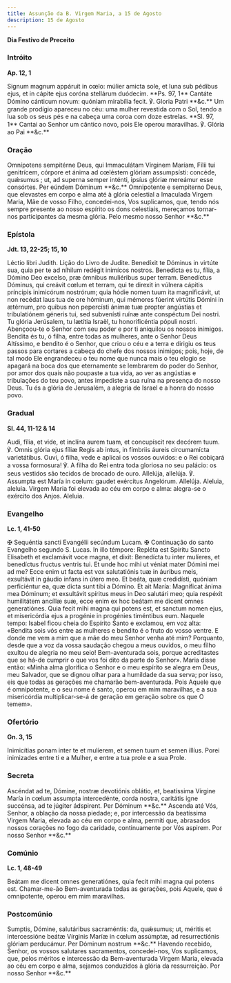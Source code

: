 ```yaml
---
title: Assunção da B. Virgem Maria, a 15 de Agosto
description: 15 de Agosto
---
```


**Dia Festivo de Preceito**

### Intróito

**Ap. 12, 1**

<div class="side-by-side not-content">
  <span class="text-justify">
    Signum magnum appáruit in cœlo: múlier amicta sole, et luna sub pédibus
    ejus, et in cápite ejus coróna stellárum duódecim. **Ps. 97, 1** Cantáte
    Dómino cánticum novum: quóniam mirabília fecit. ℣. Gloria Patri **&c.**
  </span>
  <span class="text-justify">
    Um grande prodígio apareceu no céu: uma mulher revestida com o Sol, tendo a
    lua sob os seus pés e na cabeça uma coroa com doze estrelas. **Sl. 97, 1**
    Cantai ao Senhor um cântico novo, pois Ele operou maravilhas. ℣. Glória ao
    Pai **&c.**
  </span>
</div>

### Oração

<div class="side-by-side not-content">
  <span class="text-justify">
    Omnípotens sempitérne Deus, qui Immaculátam Vírginem Maríam, Fílii tui
    genitrícem, córpore et ánima ad cœléstem glóriam assumpsísti: concéde,
    quǽsumus ; ut, ad superna semper inténti, ipsíus glóriæ mereámur esse
    consórtes. Per eúndem Dóminum **&c.**
  </span>
  <span class="text-justify">
    Omnipotente e sempiterno Deus, que elevastes em corpo e alma até à glória
    celestial a Imaculada Virgem Maria, Mãe de vosso Filho, concedei-nos, Vos
    suplicamos, que, tendo nós sempre presente ao nosso espírito os dons
    celestiais, mereçamos tornar-nos participantes da mesma glória. Pelo mesmo
    nosso Senhor **&c.**
  </span>
</div>

### Epístola

**Jdt. 13, 22-25; 15, 10**

<div class="side-by-side not-content">
  <span class="text-justify">Léctio libri Judith.</span>
  <span class="text-justify">Lição do Livro de Judite.</span>
  <span class="text-justify">
    Benedíxit te Dóminus in virtúte sua, quia per te ad níhilum redégit inimícos
    nostros. Benedícta es tu, fília, a Dómino Deo excelso, præ ómnibus
    muliéribus super terram. Benedíctus Dóminus, qui creávit cœlum et terram,
    qui te direxit in vúlnera cápitis príncipis inimicórum nostrórum; quia hódie
    nomen tuum ita magnificávit, ut non recédat laus tua de ore hóminum, qui
    mémores fúerint virtútis Dómini in ætérnum, pro quibus non pepercísti ánimæ
    tuæ propter angústias et tribulatiónem géneris tui, sed subvenísti ruínæ
    ante conspéctum Dei nostri. Tu glória Jerúsalem, tu lætítia Israël, tu
    honorificéntia pópuli nostri.
  </span>
  <span class="text-justify">
    Abençoou-te o Senhor com seu poder e por ti aniquilou os nossos inimigos.
    Bendita és tu, ó filha, entre todas as mulheres, ante o Senhor Deus
    Altíssimo, e bendito é o Senhor, que criou o céu e a terra e dirigiu os teus
    passos para cortares a cabeça do chefe dos nossos inimigos; pois, hoje, de
    tal modo Ele engrandeceu o teu nome que nunca mais o teu elogio se apagará
    na boca dos que eternamente se lembrarem do poder do Senhor, por amor dos
    quais não poupaste a tua vida, ao ver as angústias e tribulações do teu
    povo, antes impediste a sua ruína na presença do nosso Deus. Tu és a glória
    de Jerusalém, a alegria de Israel e a honra do nosso povo.
  </span>
</div>

### Gradual

**Sl. 44, 11-12 & 14**

<div class="side-by-side not-content">
  <span class="text-justify">
    Audi, fília, et vide, et inclína aurem tuam, et concupíscit rex decórem
    tuum. ℣. Omnis glória ejus fíliæ Regis ab intus, in fímbriis áureis
    circumamícta varietátibus.
  </span>
  <span class="text-justify">
    Ouvi, ó filha, vede e aplicai os vossos ouvidos: e o Rei cobiçará a vossa
    formosura! ℣. A filha do Rei entra toda gloriosa no seu palácio: os seus
    vestidos são tecidos de brocado de ouro.
  </span>
  <span class="text-justify">
    Allelúja, allelúja. ℣. Assumpta est María in cœlum: gaudet exércitus
    Angelórum. Allelúja.
  </span>
  <span class="text-justify">
    Aleluia, aleluia. Virgem Maria foi elevada ao céu em corpo e alma: alegra-se
    o exército dos Anjos. Aleluia.
  </span>
</div>

### Evangelho

**Lc. 1, 41-50**

<div class="side-by-side not-content">
  <span class="text-justify">
    <span class="text-red-500">✠</span> Sequéntia sancti Evangélii secúndum
    Lucam.
  </span>
  <span class="text-justify">
    <span class="text-red-500">✠</span> Continuação do santo Evangelho segundo
    S. Lucas.
  </span>
  <span class="text-justify">
    In illo témpore: Repléta est Spíritu Sancto Elisabeth et exclamávit voce
    magna, et dixit: Benedícta tu inter mulíeres, et benedíctus fructus ventris
    tui. Et unde hoc mihi ut véniat mater Dómini mei ad me? Ecce enim ut facta
    est vox salutatiónis tuæ in áuribus meis, exsultávit in gáudio infans in
    útero meo. Et beáta, quæ credidísti, quóniam perficiéntur ea, quæ dicta sunt
    tibi a Dómino. Et ait María: Magníficat ánima mea Dóminum; et exsultávit
    spíritus meus in Deo salutári meo; quia respéxit humilitátem ancíllæ suæ,
    ecce enim ex hoc beátam me dicent omnes generatiónes. Quia fecit mihi magna
    qui potens est, et sanctum nomen ejus, et misericórdia ejus a progénie in
    progénies timéntibus eum.
  </span>
  <span class="text-justify">
    Naquele tempo: Isabel ficou cheia do Espírito Santo e exclamou, em voz alta:
    «Bendita sois vós entre as mulheres e bendito é o fruto do vosso ventre. E
    donde me vem a mim que a mãe do meu Senhor venha até mim? Porquanto, desde
    que a voz da vossa saudação chegou a meus ouvidos, o meu filho exultou de
    alegria no meu seio! Bem-aventurada sois, porque acreditastes que se há-de
    cumprir o que vos foi dito da parte do Senhor». Maria disse então: «Minha
    alma glorifica o Senhor e o meu espírito se alegra em Deus, meu Salvador,
    que se dignou olhar para a humildade da sua serva; por isso, eis que todas
    as gerações me chamarão bem-aventurada. Pois Aquele que é omnipotente, e o
    seu nome é santo, operou em mim maravilhas, e a sua misericórdia
    multiplicar-se-á de geração em geração sobre os que O temem».
  </span>
</div>

### Ofertório

**Gn. 3, 15**

<div class="side-by-side not-content">
  <span class="text-justify">
    Inimicítias ponam inter te et mulíerem, et semen tuum et semen illíus.
  </span>
  <span class="text-justify">
    Porei inimizades entre ti e a Mulher, e entre a tua prole e a sua Prole.
  </span>
</div>

### Secreta

<div class="side-by-side not-content">
  <span class="text-justify">
    Ascéndat ad te, Dómine, nostræ devotiónis oblátio, et, beatíssima Vírgine
    María in cœlum assumpta intercedénte, corda nostra, caritátis igne succénsa,
    ad te júgiter ádspirent. Per Dóminum **&c.**
  </span>
  <span class="text-justify">
    Ascenda até Vós, Senhor, a oblação da nossa piedade; e, por intercessão da
    beatíssima Virgem Maria, elevada ao céu em corpo e alma, permiti que,
    abrasados nossos corações no fogo da caridade, continuamente por Vós
    aspirem. Por nosso Senhor **&c.**
  </span>
</div>

### Comúnio

**Lc. 1, 48-49**

<div class="side-by-side not-content">
  <span class="text-justify">
    Beátam me dicent omnes generatiónes, quia fecit mihi magna qui potens est.
  </span>
  <span class="text-justify">
    Chamar-me-ão Bem-aventurada todas as gerações, pois Aquele, que é
    omnipotente, operou em mim maravilhas.
  </span>
</div>

### Postcomúnio

<div class="side-by-side not-content">
  <span class="text-justify">
    Sumptis, Dómine, salutáribus sacraméntis: da, quǽsumus; ut, méritis et
    intercessióne beátæ Vírginis Maríæ in cœlum assúmptæ, ad resurrectiónis
    glóriam perducámur. Per Dóminum nostrum **&c.**
  </span>
  <span class="text-justify">
    Havendo recebido, Senhor, os vossos salutares sacramentos, concedei-nos, Vos
    suplicamos, que, pelos méritos e intercessão da Bem-aventurada Virgem Maria,
    elevada ao céu em corpo e alma, sejamos conduzidos à glória da ressurreição.
    Por nosso Senhor **&c.**
  </span>
</div>
